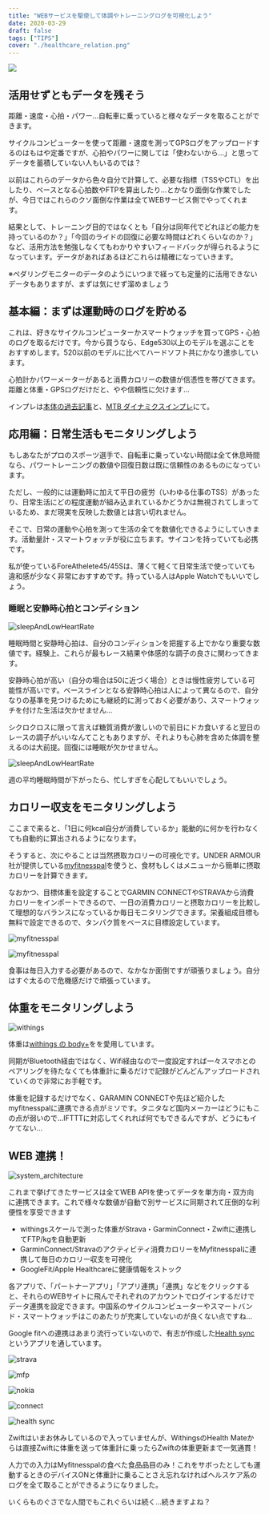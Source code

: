 ```yaml
---
title: "WEBサービスを駆使して体調やトレーニングログを可視化しよう"
date: 2020-03-29
draft: false
tags: ["TIPS"]
cover: "./healthcare_relation.png"
---
```


![ ](./healthcare_relation.png)

## 活用せずともデータを残そう

距離・速度・心拍・パワー…自転車に乗っていると様々なデータを取ることができます。

サイクルコンピューターを使って距離・速度を測ってGPSログをアップロードするのはもはや定番ですが、心拍やパワーに関しては「使わないから…」と思ってデータを蓄積していない人もいるのでは？

以前はこれらのデータから色々自分で計算して、必要な指標（TSSやCTL）を出したり、ベースとなる心拍数やFTPを算出したり…とかなり面倒な作業でしたが、今日ではこれらのクソ面倒な作業は全てWEBサービス側でやってくれます。

結果として、トレーニング目的ではなくとも「自分は同年代でどれほどの能力を持っているのか？」「今回のライドの回復に必要な時間はどれくらいなのか？」など、活用方法を勉強しなくてもわかりやすいフィードバックが得られるようになっています。データがあればあるほどこれらは精確になっていきます。

※ペダリングモニターのデータのようにいつまで経っても定量的に活用できないデータもありますが、まずは気にせず溜めましょう

## 基本編：まずは運動時のログを貯める

これは、好きなサイクルコンピューターかスマートウォッチを買ってGPS・心拍のログを取るだけです。今から買うなら、Edge530以上のモデルを選ぶことをおすすめします。520以前のモデルに比べてハードソフト共にかなり進歩しています。

心拍計かパワーメーターがあると消費カロリーの数値が信憑性を帯びてきます。距離と体重・GPSログだけだと、やや信頼性に欠けます…

インプレは[本体の過去記事](/post/2019/08/edge530j/)と、[MTB ダイナミクスインプレ](/post/2019/11/edge530_mtbd/)にて。

<LinkBox isAmazonLink url="https://www.amazon.co.jp/dp/B07V4DG1DK/" />

## 応用編：日常生活もモニタリングしよう

もしあなたがプロのスポーツ選手で、自転車に乗っていない時間は全て休息時間なら、パワートレーニングの数値や回復日数は既に信頼性のあるものになっています。

ただし、一般的には運動時に加えて平日の疲労（いわゆる仕事のTSS）があったり、日常生活にどの程度運動が組み込まれているかどうかは無視されてしまっているため、まだ現実を反映した数値とは言い切れません。

そこで、日常の運動や心拍を測って生活の全てを数値化できるようにしていきます。活動量計・スマートウォッチが役に立ちます。サイコンを持っていても必携です。

私が使っているForeAthelete45/45Sは、薄くて軽くて日常生活で使っていても違和感が少なく非常におすすめです。持っている人はApple Watchでもいいでしょう。

<LinkBox isAmazonLink url="https://www.amazon.co.jp/dp/B07WG1QZHJ/" />

### 睡眠と安静時心拍とコンディション

![sleepAndLowHeartRate](./lowHeartrate.png)

睡眠時間と安静時心拍は、自分のコンディションを把握する上でかなり重要な数値です。経験上、これらが最もレース結果や体感的な調子の良さに関わってきます。

安静時心拍が高い（自分の場合は50に近づく場合）ときは慢性疲労している可能性が高いです。ベースラインとなる安静時心拍は人によって異なるので、自分なりの基準を見つけるためにも継続的に測っておく必要があり、スマートウォッチを付けた生活は欠かせません…

シクロクロスに限って言えば糖質消費が激しいので前日にドカ食いすると翌日のレースの調子がいいなんてこともありますが、それよりも心肺を含めた体調を整えるのは大前提。回復には睡眠が欠かせません。

![sleepAndLowHeartRate](./sleep.png)

週の平均睡眠時間が下がったら、忙しすぎを心配してもいいでしょう。

## カロリー収支をモニタリングしよう

ここまで来ると、「1日に何kcal自分が消費しているか」能動的に何かを行わなくても自動的に算出されるようになります。

そうすると、次にやることは当然摂取カロリーの可視化です。UNDER ARMOUR社が提供している[myfitnesspal](https://www.myfitnesspal.com/ja/)を使うと、食材もしくはメニューから簡単に摂取カロリーを計算できます。

<LinkBox url="https://play.google.com/store/apps/details?id=com.myfitnesspal.android" />

<LinkBox url="https://apps.apple.com/jp/app/myfitnesspal/id341232718?uo=4" />

なおかつ、目標体重を設定することでGARMIN CONNECTやSTRAVAから消費カロリーをインポートできるので、一日の消費カロリーと摂取カロリーを比較して理想的なバランスになっているか毎日モニタリングできます。栄養組成目標も無料で設定できるので、タンパク質をベースに目標設定しています。

![myfitnesspal](./mfp1.png)

![myfitnesspal](./mfp2.png)

食事は毎日入力する必要があるので、なかなか面倒ですが頑張りましょう。自分はすぐ太るので危機感だけで頑張っています。

## 体重をモニタリングしよう

![withings](./withings.png)

体重は[withings の body+](https://www.amazon.co.jp/exec/obidos/ASIN/B071ZG8JP2/gensobunya-22/)をを愛用しています。

同期がBluetooth経由ではなく、Wifi経由なので一度設定すれば一々スマホとのペアリングを待たなくても体重計に乗るだけで記録がどんどんアップロードされていくので非常にお手軽です。

体重を記録するだけでなく、GARAMIN CONNECTや先ほど紹介したmyfitnesspalに連携できる点がミソです。タニタなど国内メーカーはどうにもこの点が弱いので…IFTTTに対応してくれれば何でもできるんですが、どうにもイケてない…

<LinkBox isAmazonLink url="https://www.amazon.co.jp/dp/B071ZG8JP2/" />

## WEB 連携！

![system_architecture](./healthcare_relation.png)

これまで挙げてきたサービスは全てWEB APIを使ってデータを単方向・双方向に連携できます。これで様々な数値が自動で別サービスに同期されて圧倒的な利便性を享受できます

- withingsスケールで測った体重がStrava・GarminConnect・Zwiftに連携してFTP/kgを自動更新
- GarminConnect/Stravaのアクティビティ消費カロリーをMyfitnesspalに連携して毎日のカロリー収支を可視化
- GoogleFit/Apple Healthcareに健康情報をストック

各アプリで、「パートナーアプリ」「アプリ連携」「連携」などをクリックすると、それらのWEBサイトに飛んでそれぞれのアカウントでログインするだけでデータ連携を設定できます。中国系のサイクルコンピューターやスマートバンド・スマートウォッチはこのあたりが充実していないのが良くない点ですね…

Google fitへの連携はあまり流行っていないので、有志が作成した[Health sync](https://play.google.com/store/apps/details?id=nl.appyhapps.healthsync&hl=ja)というアプリを通しています。

![strava](./strava.png)

![mfp](./mfp.png)

![nokia](./nokia.png)

![connect](./connect.png)

![health sync](./healthsync.png)

Zwiftはいまお休みしているので入っていませんが、WithingsのHealth Mateからは直接Zwiftに体重を送って体重計に乗ったらZwiftの体重更新まで一気通貫！

人力での入力はMyfitnesspalの食べた食品品目のみ！これをサボったとしても運動するときのデバイスONと体重計に乗ることさえ忘れなければヘルスケア系のログを全て取ることができるようになりました。

いくらものぐさでな人間でもこれぐらいは続く…続きますよね？
